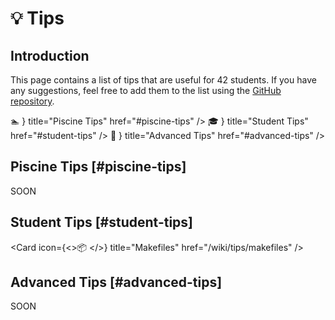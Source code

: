 
# 💡 Tips

## Introduction

This page contains a list of tips that are useful for 42 students. If you have any suggestions, feel free to add them to the list using the [GitHub repository](https://github.com/harmonie-durrant/wiki-42/blob/main/pages/wiki/tips.mdx).

<Cards>
  <Card
    icon={<>🏊 </>}
    title="Piscine Tips"
    href="#piscine-tips"
  />
  <Card
    icon={<>🎓 </>}
    title="Student Tips"
    href="#student-tips"
  />
  <Card
    icon={<>🚀 </>}
    title="Advanced Tips"
    href="#advanced-tips"
  />
</Cards>

## Piscine Tips [#piscine-tips]

<span class="badge badge-error mt-8">SOON</span>

## Student Tips [#student-tips]

<Card
    icon={<>📦 </>}
    title="Makefiles"
    href="/wiki/tips/makefiles"
/>

## Advanced Tips [#advanced-tips]

<span class="badge badge-error mt-8">SOON</span>
